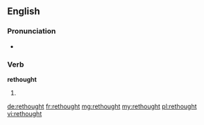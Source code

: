 ==English==

===Pronunciation===
* {{a|UK}} {{IPA|/ɹiˈθɔwt/|/ɹiˈːθɔːt/}}

===Verb===
'''rethought'''

# {{past of|[[rethink]]}}

[[de:rethought]]
[[fr:rethought]]
[[mg:rethought]]
[[my:rethought]]
[[pl:rethought]]
[[vi:rethought]]